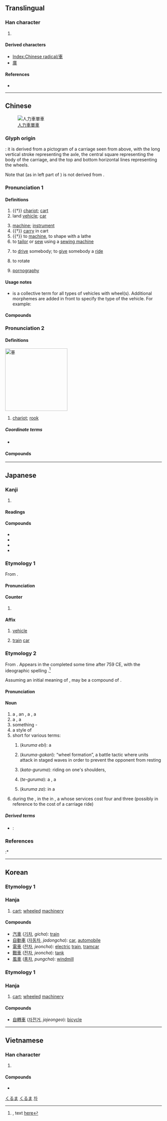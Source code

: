 {{also|车|倝}}
{{character info/new}}
{{character info/new|codepoint=0xF902}}
==Translingual==
{{stroke order|type=animate}}

===Han character===
{{Han char|rn=159|rad=車|as=00|sn=7|four=50006|canj=JWJ|ids=⿻亘丨,⿻𣄼十}}

# {{mul-kangxi radical-def}}

====Derived characters====
* [[Index:Chinese radical/車]]
* [[庫]]

====References====
* {{Han ref|kx=1239.010|dkj=38172|dj=1712.340|hdz=53511.010|uh=8ECA|ud=36554|bh=A8AE|bd=43182}}

----

==Chinese==
{{zh-forms|s=车}}
{{zh-wp}}
[[File:3wheelscar.jpg|thumb|[[人力車]][[單車]]]]

===Glyph origin===
{{Han etyl}}
{{liushu|i}}: it is derived from a pictogram of a carriage seen from above, with the long vertical stroke representing the axle, the central square representing the body of the carriage, and the top and bottom horizontal lines representing the wheels.

Note that {{och-l|倝}} (as in left part of {{och-l|朝}}) is not derived from {{lang|zh|車}}.

===Pronunciation 1===
{{zh-pron
|m=chē,er=y
|m-s=ce1
|dg=чә1
|c=ce1,geoi1
|c_note=ce1 - colloquial; geoi1 - literary
|c-t=cie1
|g=
|h=pfs=chhâ
|j=
|mb=chiá
|md=chiă
|mn=chhia
|mn-t=cia1
|w=1tsho
|x=
|mc=2
|oc=1
|ma=y
|cat=n,v
}}

====Definitions====
{{zh-hanzi}}

# {{†}} [[chariot]]; [[cart]]
# land [[vehicle]]; {{lb|zh|specifically}} [[car]] {{zh-mw|輛|部|臺|c:架|mn:頂}}
#: {{zh-x|汽車|[[car]]}}
#: {{zh-x|火車|[[train]]}}
# [[machine]]; [[instrument]] {{zh-mw|部}}
# {{†}} [[carry]] in cart
# {{†}} to [[machine]], to shape with a lathe
# to [[tailor]] or [[sew]] using a [[sewing machine]]
#: {{zh-x|車衫|to sew clothes with a sewing machine|C}}
# {{lb|zh|Cantonese}} to [[drive]] somebody; to [[give]] somebody a [[ride]]
#: {{zh-x|你 可 唔 可以 車 我 去 地鐵 站 呀？|Can you '''drive''' me to the MTR station?|C}}
# {{lb|zh|Sichuanese}} to rotate
# {{lb|zh|internet slang}} [[pornography]]

====Usage notes====
* {{zh-l|車}} is a collective term for all types of vehicles with wheel(s). Additional morphemes are added in front to specify the type of the vehicle. For example:
*: {{zh-x|汽車|car}}
*: {{zh-x|火車|train}}
*: {{zh-x|自行車|bicycle}}
*: {{zh-x|嬰兒車|pram}}

====Compounds====
{{zh-der|車把|車把勢|車幫|車廠|車場|車床|車次|車刀|車到山前必有路|車道|車道溝|車燈|車隊|車份兒|車夫|車工|車公里|車鉤|車軲轆|車軲轆話|車軲轆會|車禍|車技|車駕|車間|車間文學|車庫|車筐|車況|車老闆|車輛|車裂|車鈴|車流|車輪|車輪戰|車馬費|車門|車棚|車篷|車皮|車票|車前|車前子|車錢|車圈|車身|車手|車水馬龍|車速|車胎|車條|車頭|車瓦|車位|車廂|車箱|車削|車轅|車載鬥量|車閘|車站|車照|車轍|車軸|車主|車資|車子|車組|出租車|滑板車|滑行車|火車|機車|開車|摩托自行車|汽車|自行車|屬車|公車站|停車費|僱車|三輪車|平車|停車|囚車|大客車|座車|慢車|嬰兒車|兵車行|乘車|寢車|巢車|國民車|剎車|小車|快車道|停車位|大車|慢車道|七香車|叉車|列車|下車|吊車|公車票|小客車|快車|同車|出車|中古車|倒車|區間車|弄車鼓|廣柳車|候車室|幽靈車|平板車|平快車|冷藏車|垃圾車|便車|停車場|履帶車|娃娃車|吉普車|小車子|小貨車|專車|交通車|列車員|列車長|宣傳車|客車|下澤車|學步車|塌車|包車|套車|套半車|太平車|大車拼|大板車|大篷車|大貨車|夜車|塞車|坦克車|坐車|國產車|叫車|協力車|墮車|吊車尾|加班車|單車|卡車|悶子車|冷氣車|公車處|候車|推車|擱車|河車|戰車|敞車|撞車|排子車|灑水車|拖吊車|掛車|水車前|打車子|指南車|晚車|望樓車|敞篷車|棚車|瓦斯車|救火車|碰碰車|油碧車|潘車|煞車|搭便車|板兒車|拉車|消防車|泊車|手車|機關車|搖車|油壁車|房車|拖車|泡沫車|暈車|矢車菊|禮車|直達車|火車站|氣墊車|砂石車|板車|獸力車|概念車|發石車|押車|火車頭|炮車|發車|登車|曳引車|柴車|油罐車|甩車|東洋車|普通車|旃車|班車|獨輪車|拼裝車|煤水車|牛車|扇車|營業車|救護車|烏賊車|滑車|洋車|火燒車|水車|海盤車|末班車|教練車|油車|摩托車|江州車|搭車|手推車|氈車|殯車|抬車|氣煞車|斗車|旋車盤|旅行車|新娘車|放車|攔車|推橫車|車道線|輶車|篷車|鐵牛車|錯車|車書|車掌|車種|車陣|電動車|車大炮|花車|開夜車|車腳錢|蒲車|輲車|開快車|飛車|車喝|車房|絞車|車蓋|車鼓弄|雷車|車徒|車水|車輪菜|調車場|跨子車|車僮|臺車道|趕車|老爺車|車百合|纜車|車容|遣車|驛馬車|警車|雙套車|車牌|臥車|試車|糧車|舟車|軘車|車篷子|紫河車|車鼓陣|豹尾車|車腳夫|繅車|轎車|騎車|蒲笨車|越野車|電纜車|車尾|苦車|素車|裝甲車|裝車|羊車|鏟雪車|車軸草|紡車|遊覽車|管車|行車|自用車|龍骨車|臺車|首車|車輪會|車行|車架|罐車|金龜車|黑牌車|黃屋車|麵包車|轉車|靈車|龍尾車|鸞車|軒車|踏車|筒車|電聯車|魂車|鬼車|香車|贓車|車葉草|車輦|雲車|車攻|驅車|麴車|趕車的|駕車|輿車|馬車|鐵甲車|騾車|車舝|車體|餐車|輜車|車程|飛快車|車式|風車|通車|過山車|領魂車|跑車|賽車|車輿|軺車|翻車|電車|霹靂車|露車|車豁子|電視車|黃包車|鹽車|雲梯車|雪車|車軌|隨車雨|陷車|車墊子|覆車|車服|開倒車|聯結車|車廠子|鋒車|車簸箕|鈿車|飆車|野雞車|車輻|車斗|車塵|自由車|迴車|車客|腳踏車|車鄰|車馬|車長|車轂|車輔|車費|車號|車把式|車帷|車圍|車仗|跟車|超車|車宮|貨車|計程車|豪華車|耬車|轀車|車桑仔|軥車|膠皮車|車螯|蹦蹦車|上車灣}}

===Pronunciation 2===
{{zh-pron
|m=jū
|m-s=ju1
|c=geoi1
|h=pfs=kî
|mb=gṳ́
|md=gṳ̆
|mn=tp,xm:ku/qz:kir/kh,zz:ki
|mn-t=ge1/gu1
|mn-t_note=gu1 - Chaoyang, Puning, Huilai
|mc=1
|oc=2
|w=1jy
|cat=n
}}

====Definitions====
[[Image:Xiangqi Chariot.png|200px|thumb|right|車]]
{{zh-hanzi}}

# {{lb|zh|Chinese chess}} [[w:Chinese_chess#Chariot.2FRook|chariot]]; [[rook]]

=====Coordinate terms=====
* {{list:Chinese chess pieces/zh}}

====Compounds====
{{zh-der|fold=1|前車可鑒|傳車|五車|學富五車|徒步當車|余車|前車之鑑|峻阪鹽車|惠施五車|怒臂當車|安步當車|博覽五車|巾車|前車之鑒|宮車晏駕|倅車|副車|公車|攀車拒輪|杯蛇鬼車|書富五車|棄車保帥|犢車|攀車臥轍|無將大車|旌車|禽困覆車|樓車|熟路輕車|懸車告老|書讀五車|懸車致仕|懸車之年|杯水車薪|檻車|檀車|輕車簡從|貳車|車人|輕車|衣車|象車|車裂|閉門造車|緩步代車|車駕|鹿車|輔車脣齒|鹿車共挽|輕車熟路|蜃車|長車|車殆馬煩|輕車介士|輔車相依|車騎|車笠之盟|車士|車右|革車}}

{{zh-cat|Beginning}}

----

==Japanese==

===Kanji===
{{ja-kanji|grade=1|rs=車00}}

# {{l|en|vehicle}}

====Readings====
{{ja-readings
|goon=しゃ<しや, こ
|kanon=しゃ<しや, きょ<きよ
|kun=くるま-
}}

====Compounds====
{{der-top|Compounds}}
* {{ja-r|車輪|しゃりん}}
* {{ja-r|新車|しんしゃ}}
* {{ja-r|自転車|じてんしゃ}}
* {{ja-r|電車|でんしゃ}}
{{der-bottom}}

===Etymology 1===
{{ja-kanjitab|yomi=o|しゃ}}

From {{bor|ja|ltc|sort=しゃ|-}} {{ltc-l|車|id=2}}.

====Pronunciation====
{{ja-pron|yomi=goon|しゃ}}

====Counter====
{{ja-pos|counter|しゃ}}

# {{n-g|used to count vehicles}}

====Affix====
{{ja-pos|affix|しゃ}}

# [[vehicle]]
#: {{ja-usex|韓国'''車'''|かんこく'''しゃ'''|South Korean '''vehicle'''}}
# [[train]] [[car]]
#: {{synonyms|ja|車両}}
#: {{ja-usex|女性専用'''車'''|じょせい-せんよう-'''しゃ'''|'''car''' for women only}}

===Etymology 2===
{{ja-kanjitab|くるま|yomi=k}}

From {{inh|ja|ojp|sort=くるま|-}}.  Appears in the ''{{w|Man'yōshū}}'' completed some time after 759 CE, with the ideographic spelling {{lang|ja|車}}.<ref>{{RQ:Manyoshu|4|694}}, text [http://jti.lib.virginia.edu/japanese/manyoshu/Man4Yos.html#694 here]</ref>

Assuming an initial meaning of {{m|en|wheel}}, may be a compound of {{compound|lang=ja|sort=くるま|くる|tr1=kuru|pos1=related to spinning or rotating, as in {{m|ja|繰る|tr=kuru||to spin (as in thread)}}, {{m|ja|枢|tr=kuru||hinge}}, {{m|ja|くるくる|tr=kurukuru||spinningly, round and round}}, {{m|ja|転めく|tr=kurumeku||to spin round and round, to rotate; to be dizzy}}|ま|tr2=ma|pos2=a suffix added to various parts of speech to form an indeclinable word indicating state}}.

====Pronunciation====
{{ja-pron|yomi=k|くるま|acc=0|acc_ref=DJR,NHK}}

====Noun====
{{ja-noun|count=台|くるま}}

# a {{l|en|car}}, an {{l|en|automobile}}, a {{l|en|carriage}}, a {{l|en|cart}}
# a {{l|en|wheel}}, a {{l|en|caster}}
# something {{l|en|wheel}}-{{l|en|shaped}}
# a style of {{m|ja|紋|tr=mon||family {{l|en|crest}}}}
# short for various terms:
## {{short for|nocap=1|nodot=1|lang=ja|sort=くるま|車海老}} (''kuruma ebi''): a {{l|en|prawn}}
## {{short for|nocap=1|nodot=1|lang=ja|sort=くるま|車懸}} (''kuruma-gakari''): “wheel formation”, a battle tactic where units attack in staged waves in order to prevent the opponent from resting
## {{short for|nocap=1|nodot=1|lang=ja|sort=くるま|肩車}} (''kata-guruma''): riding on one's shoulders, {{l|en|piggyback}}
## {{short for|nocap=1|nodot=1|lang=ja|sort=くるま|手車}} (''te-guruma''): a {{l|en|handcart}}, a {{l|en|wheelbarrow}}
## {{short for|nocap=1|nodot=1|lang=ja|sort=くるま|車座}} (''kuruma za''): {{l|en|sitting}} in a {{l|en|circle}}
# {{lb|ja|sort=くるま|obsolete}} during the {{w|Edo period}}, in the {{l|en|red-light district}} in {{w|Ōsaka}}, a {{l|en|prostitute}} whose services cost four {{m|ja|匁|tr=monme}} and three {{m|ja|分|tr=bun}} (possibly in reference to the cost of a carriage ride)

=====Derived terms=====
{{der-top}}
* {{ja-r|車椅子|くるまいす}}: {{l|en|wheelchair}}
{{der-bottom}}

===References===
<references/>
:* {{R:Kokugo Dai Jiten}}

[[Category:Japanese basic words|くるま]]
[[Category:ja:Machines|くるま]]

----

==Korean==

===Etymology 1===

===Hanja===
{{ko-hanja/new|수레|차}}

# [[cart]]; [[wheel]]ed [[machinery]]

====Compounds====
* [[汽車]] ([[기차]], ''gicha''): [[train]]
* [[自動車]] ([[자동차]], ''jadongcha''): [[car]], [[automobile]]
* [[電車]] ([[전차]], ''jeoncha''): [[electric]] [[train]], [[tramcar]]
* [[戰車]] ([[전차]], ''jeoncha''): [[tank]]
* [[風車]] ([[풍차]], ''pungcha''): [[windmill]]

===Etymology 1===

===Hanja===
{{ko-hanja/new|수레|거}}

# [[cart]]; [[wheel]]ed [[machinery]]

====Compounds====
* [[自轉車]] ([[자전거]], ''jajeongeo''): [[bicycle]]

[[Category:Hanja readings|차]]

----

==Vietnamese==

===Han character===
{{vi-hantu|[[xa]], [[xe]], [[xế]]}}

# {{defn|lang=vi|sort=車00}}

====Compounds====
* {{l|vi|車踏|tr=xe đạp}}

[[Category:CJKV radicals| ]]